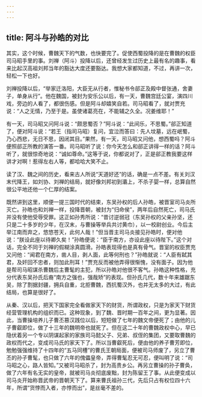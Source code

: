 ```yaml
---
---
---
```

title: 阿斗与孙皓的对比
---




其实，这个时候，曹魏天下的气数，也快要完了。促使西蜀投降的是在曹魏的权臣司马昭手里的事。刘禅（阿斗）投降以后，还曾经发生过历史上最有名的趣事，看来比起汉高祖刘邦当年的豁达大度还要豁达。我想大家都知道，不过，再讲一次，轻松一下也好。

刘禅投降以后，“举家迁洛阳，大臣无从行者，惟秘书令郤正及殿中督张通，舍妻子，单身从行”。他在魏国，被封为安乐公以后，有一天，曹魏宫廷公宴，演四川戏，旁边的人看了，都很伤感。但是阿斗却嬉笑自若。司马昭看了，就对贾充说：“人之无情，乃至于是。虽使诸葛亮在，不能辅之久全。况姜维耶！”

有一天，司马昭又问阿斗说：“颇思蜀否？”阿斗说：“此间乐，不思蜀。”郤正知道了，便对阿斗说：“若王（指司马昭）复问，宜泣而答曰：先人坟墓，远在岷蜀，乃心西悲，无日不思，因闭其目。”果然，有一天，司马昭又问他，想西蜀吗？阿斗便照郤正所教的演答一番。司马昭听了说：你今天怎么和郤正讲得一样的话？阿斗听了，就很惊奇地说：“诚如尊命。”这等于说，你都说对了，正是郤正教我要这样讲才对啊！惹得左右人等，都哈哈大笑不止。

读了汉、魏之间的历史，看来古人所说“天道好还”的话，确是一点不差。有关刘汉末代降王，如刘协、刘禅的结局，就好像刘邦初到灞上，不杀子婴一样，总算自然很公平地还他一个仁厚的结案。

既然讲到这里，顺便一提三国时代的结束，东吴孙权的后人孙皓，被晋室司马炎所灭亡。孙皓也和刘禅一样，投降晋朝，被封为“归命侯”，两年后自然死亡，司马氏并没有使他受辱受罪。这正如孙秀所说：“昔讨逆弱冠（东吴孙权的父亲孙坚，还只是二十多岁的少年，在汉末，与曹操等举兵共讨黄巾），以一校尉创业。今后主举江南而弃之，悠悠苍天，此何人哉！”但当晋主司马炎接见孙皓时，便对他说：“朕设此座以待卿久矣！”孙皓便说：“臣于南方，亦设此座以待陛下。”这个对话，完全不同于刘禅的假糊涂真圆滑。孙皓表现得也是真有骨气。晋室的权臣贾充又问他：“闻君在南方，凿人目，剥人面，此等何刑也？”孙皓就说：“人臣有弑其君，及奸回不忠者，则加此刑耳！”贾充反而被他弄得很惭愧，没有面子。因为他是帮司马昭谋杀曹魏后主曹髦的主犯，所以孙皓对他很不客气。孙皓这种性格，充分代表东吴孙氏后裔“南方之强也，强哉矫”的表现。但孙氏几代，数十年来雄踞东吴，除了割据封疆，拥兵自重，北拒曹魏，西抗蜀汉外，也并无太多的大过，有此结局，也算是很好了。

从秦、汉以后，把天下国家完全看做家天下的财货，所谓政权，只是为家天下财货经营管理机构的组织而已。这种现象，到了魏、晋时期一百年之间，更为显著。因此，当曹操培养儿子曹丕篡汉践位以后，短短做了七年的魏文帝便死了；由他的儿子曹叡即位，做了十三年的魏明帝也就死了。但在这二十年的曹魏政权中心，早已隐伏着另一个专以阴谋起家的家族司马懿父子、兄弟、叔侄的集团，又要取曹魏的政权而代之，变成司马氏的家天下了。所以当曹叡死后，便由他的养子曹芳即位，勉勉强强维持了十四年的“五马同槽”的曹氏王朝局面，便被司马师废了，另立了曹丕的孙子曹髦，也只做了六年的傀儡皇帝，弄得曹髦忍无可忍，便叫明了说：“司马昭之心，路人皆知。”又被司马昭杀了，封为高贵乡公。再另立曹操的孙子曹奂，做了六年有名无实的皇帝，就被司马炎彻底废黜，封为陈留王了事。从此便变成以司马炎开始称晋武帝的晋朝天下了。算来曹氏祖孙三代，先后只占有权位四十六年，所谓“货悖而入者，亦悖而出”，是丝毫不差的。